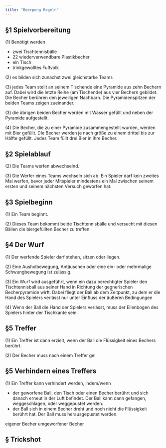 ```yaml
---
title: "Beerpong Regeln"
---
```


## §1 Spielvorbereitung

(1) Benötigt werden

- zwei Tischtennisbälle
- 22 wiederverwendbare Plastikbecher
- ein Tisch
- trinkgewolltes Fußvolk

(2) es bilden sich zunächst zwei gleichstarke Teams

(3) jedes Team stellt an seinem Tischende eine Pyramide aus zehn Bechern auf. Dabei wird die letzte Reihe (am Tischende) aus vier Bechern gebildet. Die Becher berühren den jeweiligen Nachbarn. Die Pyramidenspitzen der beiden Teams zeigen zueinander.

(3) die übrigen beiden Becher werden mit Wasser gefüllt und neben der Pyramide aufgestellt.

(4) Die Becher, die zu einer Pyramide zusammengestellt wurden, werden mit Bier gefüllt. DIe Becher werden je nach größe zu einem drittel bis zur Hälfte gefüllt. Jedes Team füllt drei Bier in ihre Becher.

## §2 Spielablauf

(2) Die Teams werfen abwechselnd.

(3) Die Werfer eines Teams wechseln sich ab. Ein Spieler darf kein zweites Mal werfen, bevor jeder Mitspieler mindestens ein Mal zwischen seinem ersten und seinem nächsten Versuch geworfen hat.

## §3 Spielbeginn

(1) Ein Team beginnt.

(2) Dieses Team bekommt beide Tischtennisbälle und versucht mit diesen Bällen die biergefüllten Becher zu treffen.

## §4 Der Wurf

(1) Der werfende Spieler darf stehen, sitzen oder liegen.

(2) Eine Ausholbewegung, Antäuschen oder eine ein- oder mehrmalige Schwungbewegung ist zulässig.

(3) Ein Wurf wird ausgeführt, wenn ein dazu berechtigter Spieler den Tischtennisball aus seiner Hand in Richtung der gegnerischen Becherpyramide wirft. Dabei fliegt der Ball ab dem Zeitpunkt, zu dem er die Hand des Spielers verlässt nur unter Einfluss der äußeren Bedingungen

(4) Wenn der Ball die Hand der Spielers verlässt, muss der Ellenbogen des Spielers hinter der Tischkante sein.

## §5 Treffer

(1) Ein Treffer ist dann erzielt, wenn der Ball die Flüssigkeit eines Bechers berührt.

(2) Der Becher muss nach einem Treffer gel

## §5 Verhindern eines Treffers

(1) Ein Treffer kann verhindert werden, indem/wenn

- der geworfene Ball, den Tisch oder einen Becher berührt und sich danach erneut in der Luft befindet. Der Ball kann dann gefangen, weggeschlagen, oder weggepustet werden.
- der Ball sich in einem Becher dreht und noch nicht die Flüssigkeit berührt hat. Der Ball muss herausgepustet werden.

eigener Becher
umgeworfener Becher

## § Trickshot
